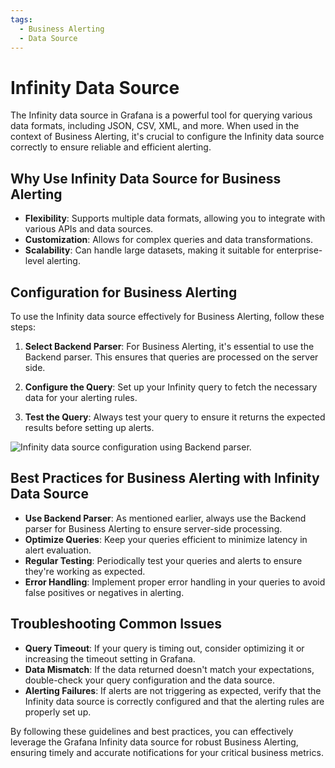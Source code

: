 ```yaml
---
tags:
  - Business Alerting
  - Data Source
---
```



# Infinity Data Source

The Infinity data source in Grafana is a powerful tool for querying various data formats, including JSON, CSV, XML, and more. When used in the context of Business Alerting, it's crucial to configure the Infinity data source correctly to ensure reliable and efficient alerting.

## Why Use Infinity Data Source for Business Alerting

- **Flexibility**: Supports multiple data formats, allowing you to integrate with various APIs and data sources.
- **Customization**: Allows for complex queries and data transformations.
- **Scalability**: Can handle large datasets, making it suitable for enterprise-level alerting.

## Configuration for Business Alerting

To use the Infinity data source effectively for Business Alerting, follow these steps:

1. **Select Backend Parser**: For Business Alerting, it's essential to use the Backend parser. This ensures that queries are processed on the server side.

2. **Configure the Query**: Set up your Infinity query to fetch the necessary data for your alerting rules.

3. **Test the Query**: Always test your query to ensure it returns the expected results before setting up alerts.

<Image
  title="Infinity data source configuration using Backend parser."
  src="/img/docs/business-alerting/infinity-query.png"
/>

## Best Practices for Business Alerting with Infinity Data Source

- **Use Backend Parser**: As mentioned earlier, always use the Backend parser for Business Alerting to ensure server-side processing.
- **Optimize Queries**: Keep your queries efficient to minimize latency in alert evaluation.
- **Regular Testing**: Periodically test your queries and alerts to ensure they're working as expected.
- **Error Handling**: Implement proper error handling in your queries to avoid false positives or negatives in alerting.

## Troubleshooting Common Issues

- **Query Timeout**: If your query is timing out, consider optimizing it or increasing the timeout setting in Grafana.
- **Data Mismatch**: If the data returned doesn't match your expectations, double-check your query configuration and the data source.
- **Alerting Failures**: If alerts are not triggering as expected, verify that the Infinity data source is correctly configured and that the alerting rules are properly set up.

By following these guidelines and best practices, you can effectively leverage the Grafana Infinity data source for robust Business Alerting, ensuring timely and accurate notifications for your critical business metrics.
